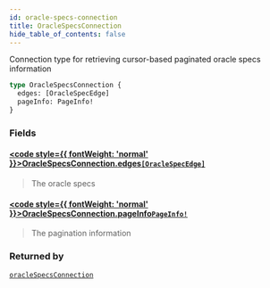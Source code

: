 ```yaml
---
id: oracle-specs-connection
title: OracleSpecsConnection
hide_table_of_contents: false
---
```








Connection type for retrieving cursor-based paginated oracle specs information

```graphql
type OracleSpecsConnection {
  edges: [OracleSpecEdge]
  pageInfo: PageInfo!
}
```


### Fields

#### [<code style={{ fontWeight: 'normal' }}>OracleSpecsConnection.<b>edges</b></code>](#)<Bullet />[`[OracleSpecEdge]`](/docs/testnet/graphql/objects/oracle-spec-edge) <Badge class="secondary" text="list"/> <Badge class="secondary" text="object"/>
> The oracle specs
> 

#### [<code style={{ fontWeight: 'normal' }}>OracleSpecsConnection.<b>pageInfo</b></code>](#)<Bullet />[`PageInfo!`](/docs/testnet/graphql/objects/page-info) <Badge class="secondary" text="non-null"/> <Badge class="secondary" text="object"/>
> The pagination information
> 



### Returned by

[`oracleSpecsConnection`](/docs/testnet/graphql/queries/oracle-specs-connection)  <Badge class="secondary" text="query"/>



